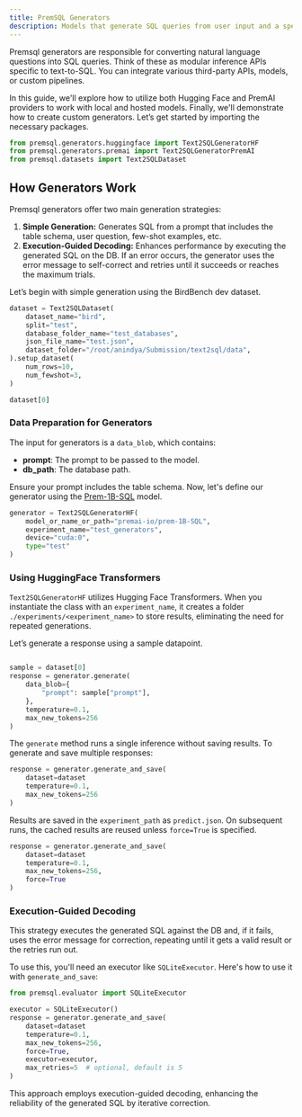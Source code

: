 ```yaml
---
title: PremSQL Generators
description: Models that generate SQL queries from user input and a specified database source.
---
```


Premsql generators are responsible for converting natural language questions into SQL queries. Think of these as modular inference APIs specific to text-to-SQL. You can integrate various third-party APIs, models, or custom pipelines. 

In this guide, we'll explore how to utilize both Hugging Face and PremAI providers to work with local and hosted models. Finally, we'll demonstrate how to create custom generators. Let’s get started by importing the necessary packages.

```python 
from premsql.generators.huggingface import Text2SQLGeneratorHF
from premsql.generators.premai import Text2SQLGeneratorPremAI
from premsql.datasets import Text2SQLDataset
```

## How Generators Work

Premsql generators offer two main generation strategies:

1. **Simple Generation:** Generates SQL from a prompt that includes the table schema, user question, few-shot examples, etc.
2. **Execution-Guided Decoding:** Enhances performance by executing the generated SQL on the DB. If an error occurs, the generator uses the error message to self-correct and retries until it succeeds or reaches the maximum trials.

Let’s begin with simple generation using the BirdBench dev dataset.

```python
dataset = Text2SQLDataset(
    dataset_name="bird",
    split="test",
    database_folder_name="test_databases",
    json_file_name="test.json",
    dataset_folder="/root/anindya/Submission/text2sql/data",
).setup_dataset(
    num_rows=10,
    num_fewshot=3,
)

dataset[0]
```

### Data Preparation for Generators

The input for generators is a `data_blob`, which contains:
- **prompt**: The prompt to be passed to the model.
- **db_path**: The database path.

Ensure your prompt includes the table schema. Now, let's define our generator using the [Prem-1B-SQL](https://huggingface.co/premai-io/prem-1B-SQL) model.


```python 
generator = Text2SQLGeneratorHF(
    model_or_name_or_path="premai-io/prem-1B-SQL",
    experiment_name="test_generators",
    device="cuda:0",
    type="test"
)
```

### Using HuggingFace Transformers

`Text2SQLGeneratorHF` utilizes Hugging Face Transformers. When you instantiate the class with an `experiment_name`, it creates a folder `./experiments/<experiment_name>` to store results, eliminating the need for repeated generations.

Let’s generate a response using a sample datapoint.


```python 

sample = dataset[0]
response = generator.generate(
    data_blob={
        "prompt": sample["prompt"],
    },
    temperature=0.1,
    max_new_tokens=256
)
```

The `generate` method runs a single inference without saving results. To generate and save multiple responses:

```python 
response = generator.generate_and_save(
    dataset=dataset
    temperature=0.1,
    max_new_tokens=256
)
```
Results are saved in the `experiment_path` as `predict.json`. On subsequent runs, the cached results are reused unless `force=True` is specified.

```python 
response = generator.generate_and_save(
    dataset=dataset
    temperature=0.1,
    max_new_tokens=256,
    force=True
)
```

### Execution-Guided Decoding

This strategy executes the generated SQL against the DB and, if it fails, uses the error message for correction, repeating until it gets a valid result or the retries run out.

To use this, you'll need an executor like `SQLiteExecutor`. Here's how to use it with `generate_and_save`:

```python 
from premsql.evaluator import SQLiteExecutor

executor = SQLiteExecutor()
response = generator.generate_and_save(
    dataset=dataset
    temperature=0.1,
    max_new_tokens=256,
    force=True,
    executor=executor,
    max_retries=5  # optional, default is 5
)
```

This approach employs execution-guided decoding, enhancing the reliability of the generated SQL by iterative correction.
